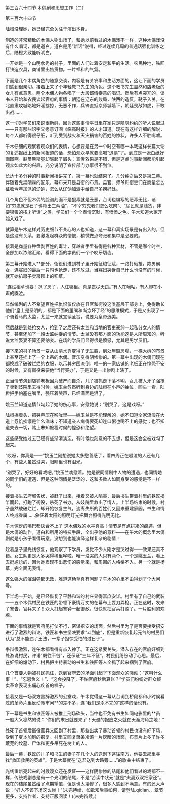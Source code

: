 

第三百六十四节 木偶剧和思想工作（二）

第三百六十四节

陆橙没理她，她已经完全关注于演出本身。

制造的非常精致的木偶人物出场了，和她以前看过的木偶戏不一样，这种木偶戏没有什么唱词，都是道白。道白是用“新话”说得，经过连续几周的普通话强化训练之后，陆橙大致能听明白。

一开始是一个山明水秀的村子，里面的人们过着安定和平的生活。农民种地，铁匠打铁造农具，商铺里出售货物。一片祥和的气氛。

下面是几个木偶角色的随意交谈，内容是有关农事和生活方面的，这让下面的学员们感到很亲切。接着上来了个年轻教书先生的角色。这个教书先生显然和店老板的女儿有点意思。两个木偶人物各唱了一大段郎情妾意的唱词。然后有点突兀的，读书人开始和农民谈起官府的事情：朝廷在辽东的败局，陕西的造反，鞑子入关，在北直隶攻城略地奸淫掳掠，无恶不作，兵锋直抵京师城墙下，朝廷畏敌如虎，不敢出战……

这一切对学员们来说很新鲜，因为这些事情平日里在家只是隐隐约约的听人说起过――只有那些识字又愿意订阅《临高时报》的人才知道。现在有这样详细的解说，每个人都听得很仔细，听到受到战火和天灾祸害的百姓的惨状，许多人不胜唏嘘。

午木仔细的观察着观众们的表情，心想要是在另一个时空有哪一本戏这样长篇大论的复述报纸上的新闻报道的话，恐怕观众早就要高喊“退票”了。到底是一张白纸好画图啊。赵曼熊斯基却皱起了眉头：宣传效果是不错，但是这点时事新闻都能引起观众如此大的兴趣，充分说明了宣传部门办事很不到位。

长达十多分钟的时事新闻播讲完了，第一幕也就结束了。几分钟之后又是第二幕。伴随着鬼祟阴森的配乐，幕布来开是县衙的布景。县官、师爷和衙吏们在商量怎么征收今年加派的辽饷，怎么从辽饷加派中给自己多捞好处。

几个角色不但木偶的脸谱刻画不是狠毒就是丑恶，台词也编写的恶毒无比，诸如“穷鬼就是石子也榨出三两油”、“不宰穷鬼我们怎么吃肉”、“屁民就是贱货，非要狠狠的揍才听话”之类，学员们一个个表情沉默，有愤愤之色。午木知道大家开始入戏了。

就算是午木这样对历史细节不关心的人也知道，这一幕和真实场景是有出入的，但是这没有关系，要激发起群众的憎恨，稍微做点夸张和集中是必要的。

接着是商量各种盘剥百姓的毒计，穿越者手里有得是各种素材，不管是哪个时空，全部加以浓缩汇聚。看得下面的学员们一个个咬牙切齿。

第三幕开始进入**部分，衙役们进到村子里开始征粮征赋，一路打砸抢，欺男霸女，连寡妇的最后一只鸡也抢走，还不放过，当寡妇哭诉自己什么也没有的时候，就开始扒房子卖房顶上的稻草。

“连烂稻草也要！扒了房子，人住哪里。真是丧尽天良。”有人在嘀咕。有人却在小声的啜泣。

显然编剧的人不希望百姓把仇恨仅仅放在县官和衙役这类基层干部身上，免得助长他们“皇上是圣明的，都是下面的歪嘴和尚念坏了经”的思维模式，于是又出现了一个骑着马的太监，太监一来就宣读圣旨，说要为皇帝选美。

然后就是到处抢女人，抢到了之后还有太监和当地的官吏豪绅一起私分女人的情节，甚至还加了一段太监纳妾的情节。太监没有那方面的功能这是人所周知的，听说太监娶妻不算还要纳妾。在场的学员们显得很是愤怒，尤其是男学员们。

接下来的村子场景一变从山清水秀变得了无生趣，到处屋毁房塌，一棵大树的布景上甚至还挂上了一个上吊的木偶。音乐变得阴惨惨的。第一幕中出现的木偶们现在都换成了破破烂烂的衣服，以示其穷困潦倒。唯一的一家店铺的老板正在惶恐不安的时候，又有衙役来要他“当行买办”，于是又是一出惨剧上演了。

正当情节演到店铺老板因为破产而自杀，儿子被抓走下落不明，女儿被人牙子强抢了卖到妓院里去得时候，姚玉兰忽然听到身边的陆橙在小声的抽泣，回头一看，陆橙把手帕塞在嘴里，强压着哭声，已经满面是泪了。

姚玉兰知道这情节勾起了她的伤心事，安慰她说：“别哭了，这是戏呀。”

陆橙摇着头，把哭声压在喉咙里――姚玉兰是不能理解的，她不知道全家流浪在大道上忍饥挨饿是什么滋味；不知道亲人病得要死却连口粥也喝不上的感觉；也不知道失去一切，踏上未知旅程时候的惶恐和绝望。

这些感受她过去已经有些渐渐淡忘，有时候也刻意的不去想，但是这会全被戏勾了起来。

“哎呀，你真是――”姚玉兰刚想说她太多愁善感了，看四周正在啜泣的人还有几个，有些人虽然没哭，眼睛里也有泪光。

“别哭了，好好的看戏吧。”姚玉兰劝慰着。她是很同情剧中人物的遭遇，也同情她的同学们的遭遇，但是这种同情是泛泛的，这和多数人如同身受的感觉是不一样的。

接着书生去府城告状，被赶了出来，接着又被人陷害，最后书生带着村里的铁匠揭竿而起，打跑了衙役，杀死了书办，从妓院里救出了情人。上半场结束的时候，村子虽然破破烂烂，却开始恢复生气，流离失所的百姓们又回来重建家园，书生和情人终成眷属……象征着太阳的照明灯光把舞台照得光明无比。

午木惊讶的嘴巴都快合不上了 这木偶戏的水平真高！情节是有点拼凑的痕迹，但是木偶的动作，道白和所用的特技手段，全出乎他的意料――在午木的概念里木偶剧就是小孩子看得玩意。没想到也能演绎这样复杂的剧情！

趁着屋子里光线恢复，他观察了下学员，发觉不少人刚才是哭过得――效果还真不错。女生队更是大多哭得稀里哗啦，唯一没哭的人只有两个，一个是姚玉兰，看上去挺尴尬的，因为她表现不出悲伤的感觉来，和周围的人格格不入。另一个就是杨草，完全面无表情。

这么强大的催泪弹都无效，难道这杨草真有问题？午木的心里不由得划了个大问号。

下半场一开始，是已经恢复了平静和谐的村庄显得富庶安详。村里有了自己的武装――五个木偶村民在铁匠的带领下豪情万丈的在幕布上耍刀弄枪。正在这时，发来了警告，官兵来了！众人打起警钟一起御敌，很快就把官兵打败了。一片胜利的欢腾。

下面的事情就是官府见打仗不行，密谋招安的场面。然后村里为了是否要接受招安进行了激烈的辩论。铁匠和书生坚决要求“斗到底”，但是重新恢复起元气的村民们认为“总不能违了王法，一辈子担惊受怕的过日子”。

争辩很激烈，连午木都看得有点入神了。正在这紧要关头，潜入存在的官府奸细到处游说村民，许诺“既往不咎”，还保证“三年不征”，村民们纷纷动了心思。最后，在奸细的煽动下，村民把主持暴动的书生和铁匠等人全抓了起来捆到了官府。

几个首要人物被村民抓住，送到官府去的场面引起了下面观众的骚动：“这叫什么事！”、“忘恩负义！”、“这会投降了，不怕官府秋后算账？”学员们纷纷对群众叛卖革命表现出痛心疾首的样子。

接着又是一场双方言辞激烈的公堂戏，午木觉得这一幕从台词到桥段都和小时候看过的革命片里反动派审问**的差不多，连“我们是杀不完的”这样的话也有。

下一幕是书生和铁匠等人被推上刑场砍头，当中也不免有书生如同电影里的**员一般大义凛然的说：“你们的末日就要来了！天谴的报应之火就在天涯海角之地！”

处死了首领后衙役官兵又回到了村里，那些出卖了暴动首领的村民也没有好下场，受到了变本加厉的报复。村里又回复萧条冷落一片灰暗的场面，布景片上多了许多荒芜的坟墓、尸体和更多吊死在树上的人。

最后一幕，铁匠的儿子和书生的妻子在几个人的送别下逃往南方，他要去那里寻找“救国救民的英雄”。于是大幕就在“送君送到大路旁……”的歌曲中结束了。

光线重新亮起来的时候观众还在发怔――这样阴惨惨的结尾和他们看过的戏都不一样，传统戏剧总是有一个光明的结尾，不是“苦读中状元”就是“夫妻双双把家还”。现在的结尾虽然给了点期望值，但是也太凄惨了，很多人感到不满意。有的还大声说：“好人不该下场这么惨！”(未完待续，如欲知后事如何，请登陆.qidian.，章节更多，支持作者，支持正版阅读！)(未完待续。)

